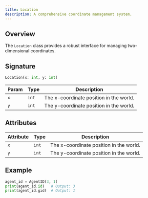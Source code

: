 ```yaml
---
title: Location
description: A comprehensive coordinate management system.
---
```


## Overview

The `Location` class provides a robust interface for managing two-dimensional coordinates.

## Signature

```py
Location(x: int, y: int)
```

| Param | Type | Description | 
|------|------|-------------|
| `x` | `int` | The x-coordinate position in the world. |
| `y` | `int` | The y-coordinate position in the world. |

## Attributes

| Attribute | Type | Description                         |
|-----------|------|-------------------------------------|
| `x`       | `int` | The x-coordinate position in the world. |
| `y`       | `int` | The y-coordinate position in the world. |

## Example

```py
agent_id = AgentID(3, 1)
print(agent_id.id)   # Output: 3
print(agent_id.gid)  # Output: 1
```

